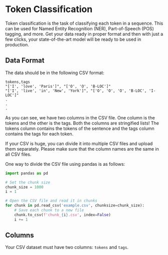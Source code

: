 # Token Classification

Token classification is the task of classifying each token in a sequence. This can be used
for Named Entity Recognition (NER), Part-of-Speech (POS) tagging, and more. Get your data ready in
proper format and then with just a few clicks, your state-of-the-art model will be ready to
be used in production.

## Data Format

The data should be in the following CSV format:

```csv
tokens,tags
"['I', 'love', 'Paris']", "['O', 'O', 'B-LOC']"
"['I', 'live', 'in', 'New', 'York']", "['O', 'O', 'O', 'B-LOC', 'I-LOC']"
.
.
.
```

As you can see, we have two columns in the CSV file. One column is the tokens and the other
is the tags. Both the columns are stringified lists! The tokens column contains the tokens
of the sentence and the tags column contains the tags for each token.

If your CSV is huge, you can divide it into multiple CSV files and upload them separately.
Please make sure that the column names are the same in all CSV files.

One way to divide the CSV file using pandas is as follows:

```python
import pandas as pd

# Set the chunk size
chunk_size = 1000
i = 1

# Open the CSV file and read it in chunks
for chunk in pd.read_csv('example.csv', chunksize=chunk_size):
    # Save each chunk to a new file
    chunk.to_csv(f'chunk_{i}.csv', index=False)
    i += 1
```

## Columns

Your CSV dataset must have two columns: `tokens` and `tags`.
